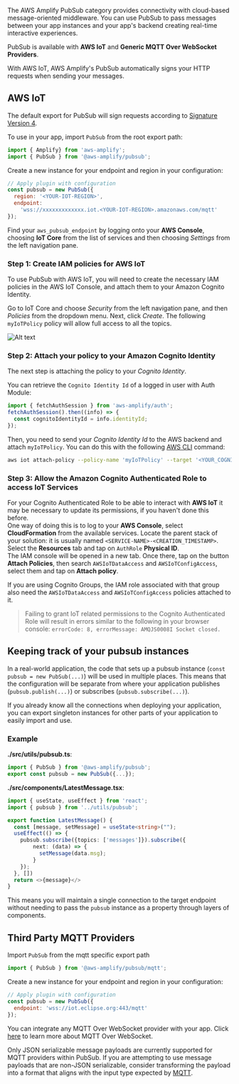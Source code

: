 The AWS Amplify PubSub category provides connectivity with cloud-based message-oriented middleware. You can use PubSub to pass messages between your app instances and your app's backend creating real-time interactive experiences.

PubSub is available with **AWS IoT** and **Generic MQTT Over WebSocket Providers**.

<Callout>
  With AWS IoT, AWS Amplify's PubSub automatically signs your HTTP requests when sending your messages.
</Callout>

## AWS IoT

The default export for PubSub will sign requests according to [Signature Version 4](https://docs.aws.amazon.com/general/latest/gr/signature-version-4.html).

To use in your app, import `PubSub` from the root export path:

```javascript
import { Amplify} from 'aws-amplify';
import { PubSub } from '@aws-amplify/pubsub';
```

Create a new instance for your endpoint and region in your configuration:

```javascript
// Apply plugin with configuration
const pubsub = new PubSub({
  region: '<YOUR-IOT-REGION>',
  endpoint:
    'wss://xxxxxxxxxxxxx.iot.<YOUR-IOT-REGION>.amazonaws.com/mqtt'
});
```

Find your `aws_pubsub_endpoint` by logging onto your **AWS Console**, choosing **IoT Core** from the list of services and then choosing _Settings_ from the left navigation pane.

### Step 1: Create IAM policies for AWS IoT

To use PubSub with AWS IoT, you will need to create the necessary IAM policies in the AWS IoT Console, and attach them to your Amazon Cognito Identity.

Go to IoT Core and choose _Security_ from the left navigation pane, and then _Policies_ from the dropdown menu. Next, click _Create_. The following `myIoTPolicy` policy will allow full access to all the topics.

![Alt text](/images/create-iot-policy.png)

### Step 2: Attach your policy to your Amazon Cognito Identity

The next step is attaching the policy to your _Cognito Identity_.

You can retrieve the `Cognito Identity Id` of a logged in user with Auth Module:

```javascript
import { fetchAuthSession } from 'aws-amplify/auth';
fetchAuthSession().then((info) => {
  const cognitoIdentityId = info.identityId;
});
```

Then, you need to send your _Cognito Identity Id_ to the AWS backend and attach `myIoTPolicy`. You can do this with the following [AWS CLI](https://aws.amazon.com/cli/) command:

```bash
aws iot attach-policy --policy-name 'myIoTPolicy' --target '<YOUR_COGNITO_IDENTITY_ID>'
```

### Step 3: Allow the Amazon Cognito Authenticated Role to access IoT Services

For your Cognito Authenticated Role to be able to interact with **AWS IoT** it may be necessary to update its permissions, if you haven't done this before.  
One way of doing this is to log to your **AWS Console**, select **CloudFormation** from the available services. Locate the parent stack of your solution: it is usually named `<SERVICE-NAME>-<CREATION_TIMESTAMP>`.  
Select the **Resources** tab and tap on `AuthRole` **Physical ID**.  
The IAM console will be opened in a new tab. Once there, tap on the button **Attach Policies**, then search `AWSIoTDataAccess` and `AWSIoTConfigAccess`, select them and tap on **Attach policy**.

If you are using Cognito Groups, the IAM role associated with that group also need the `AWSIoTDataAccess` and `AWSIoTConfigAccess` policies attached to it.

> Failing to grant IoT related permissions to the Cognito Authenticated Role will result in errors similar to the following in your browser console: `errorCode: 8, errorMessage: AMQJS0008I Socket closed.`

## Keeping track of your pubsub instances

In a real-world application, the code that sets up a pubsub instance (`const pubsub = new PubSub(...)`) will be used in multiple places. This means that the configuration will be separate from where your application publishes (`pubsub.publish(...)`) or subscribes (`pubsub.subscribe(...)`).

If you already know all the connections when deploying your application, you can export singleton instances for other parts of your application to easily import and use.

### Example
**./src/utils/pubsub.ts**:
```ts
import { PubSub } from '@aws-amplify/pubsub';
export const pubsub = new PubSub({...});
```

**./src/components/LatestMessage.tsx**:
```ts
import { useState, useEffect } from 'react';
import { pubsub } from '../utils/pubsub';

export function LatestMessage() {
  const [message, setMessage] = useState<string>("");
  useEffect(() => {
    pubsub.subscribe({topics: ['messages']}).subscribe({
        next: (data) => {
          setMessage(data.msg);
        }
    });
  }, [])
  return <>{message}</>
}
```

This means you will maintain a single connection to the target endpoint without needing to pass the `pubsub` instance as a property through layers of components.

## Third Party MQTT Providers

Import `PubSub` from the mqtt specific export path

```javascript
import { PubSub } from '@aws-amplify/pubsub/mqtt';
```

Create a new instance for your endpoint and region in your configuration:

```javascript
// Apply plugin with configuration
const pubsub = new PubSub({
  endpoint: 'wss://iot.eclipse.org:443/mqtt'
});
```

You can integrate any MQTT Over WebSocket provider with your app. Click [here](https://docs.aws.amazon.com/iot/latest/developerguide/protocols.html#mqtt-ws) to learn more about MQTT Over WebSocket.

<Callout>

Only JSON serializable message payloads are currently supported for MQTT providers within PubSub.  If you are attempting to use message payloads that are non-JSON serializable, consider transforming the payload into a format that aligns with the input type expected by 
[MQTT](https://docs.aws.amazon.com/iot/latest/developerguide/mqtt.html).

</Callout>
